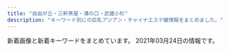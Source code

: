 ```yaml
---
title: "自由が丘・三軒茶屋・溝の口・武蔵小杉"
description: "キーワード別にの巨乳アジアン・チャイナエステ嬢情報をまとめました。"
---
```


新着画像と新着キーワードをまとめています。
2021年03月24日の情報です。

<DmmAffiliateIns />
<KeywordTable
  shops={
    [
    {
        "url": "https://fy.uouono.com",
        "keywords": {},
        "station": "\u4e8c\u5b50\u7389\u5ddd\u99c5",
        "name": "For You",
        "img_links": []
    },
    {
        "name": "\u697d\u3057\u3044",
        "keywords": {
            "C": 7,
            "85": 5,
            "83": 3,
            "84": 3,
            "93": 1,
            "86": 6,
            "88": 3,
            "87": 8,
            "D": 16,
            "E": 10,
            "82": 2,
            "89": 2
        },
        "url": "http://tanoshii.jpn.mn/",
        "img_links": [
            "http://tanoshii.jpn.mn/images/link_nav01.jpg",
            "http://tanoshii.jpn.mn/images/link_nav02.jpg",
            "http://tanoshii.jpn.mn/photos/sites/76/2021/02/2021022603355371.jpg",
            "http://tanoshii.jpn.mn/photos/sites/76/2019/12/2019121409132234.jpg",
            "http://tanoshii.jpn.mn/photos/sites/76/2021/03/2021032305521841.jpg",
            "http://tanoshii.jpn.mn/photos/sites/76/2021/01/2021012605370415.jpg",
            "http://tanoshii.jpn.mn/photos/sites/76/2020/03/2020030903332740.jpg",
            "http://tanoshii.jpn.mn/photos/sites/76/2020/06/2020060701410487.jpg",
            "http://tanoshii.jpn.mn/images/link_nav06.jpg",
            "http://tanoshii.jpn.mn/photos/sites/76/2020/12/2020122205012857.jpg",
            "http://tanoshii.jpn.mn/images/link_nav07.jpg",
            "http://tanoshii.jpn.mn/photos/sites/76/2020/02/2020020601144618.jpg",
            "http://tanoshii.jpn.mn/photos/sites/76/2020/01/2020010206122496.jpg",
            "http://tanoshii.jpn.mn/photos/sites/76/2020/04/2020041703571830.jpg",
            "http://tanoshii.jpn.mn/photos/sites/76/2020/10/2020102803545189.jpg",
            "http://tanoshii.jpn.mn/photos/sites/76/2019/12/201912280133413.jpg",
            "http://tanoshii.jpn.mn/photos/sites/76/2020/03/202003280333063.jpg",
            "http://tanoshii.jpn.mn/photos/sites/76/2020/08/2020082903370364.jpg",
            "http://tanoshii.jpn.mn/photos/sites/76/2020/05/2020051702011714.jpg",
            "http://tanoshii.jpn.mn/photos/sites/76/2020/01/2020011710434680.jpg",
            "http://tanoshii.jpn.mn/photos/sites/76/2020/01/2020012908322311.jpg",
            "http://tanoshii.jpn.mn/photos/sites/76/2020/05/2020052603000346.jpg",
            "http://tanoshii.jpn.mn/photos/sites/76/2020/12/2020120904441346.jpg",
            "http://tanoshii.jpn.mn/images/top.png",
            "http://tanoshii.jpn.mn/photos/sites/76/2020/03/2020030810363653.jpg",
            "http://tanoshii.jpn.mn/photos/sites/76/2020/09/2020090800560727.jpg",
            "http://tanoshii.jpn.mn/images/side_link.jpg",
            "http://tanoshii.jpn.mn/photos/sites/76/2021/02/2021022304124724.jpg",
            "http://tanoshii.jpn.mn/images/info2.jpg",
            "http://tanoshii.jpn.mn/photos/sites/76/2020/01/2020012603560666.jpg",
            "http://tanoshii.jpn.mn/images/link_nav05.jpg",
            "http://tanoshii.jpn.mn/photos/sites/76/2020/09/2020092006290275.jpg",
            "http://tanoshii.jpn.mn/photos/sites/76/2021/01/2021010305174759.jpg",
            "http://tanoshii.jpn.mn/photos/sites/76/2020/05/2020051702012070.jpg",
            "http://tanoshii.jpn.mn/photos/sites/76/2019/12/2019121409132141.jpg",
            "http://tanoshii.jpn.mn/photos/sites/76/2021/02/2021020904591631.jpg",
            "http://tanoshii.jpn.mn/photos/sites/76/2020/11/2020112407093420.jpg",
            "http://tanoshii.jpn.mn/photos/sites/76/2020/09/2020093003412015.jpg",
            "http://tanoshii.jpn.mn/photos/sites/76/2020/11/2020112902000038.jpg",
            "http://tanoshii.jpn.mn/photos/sites/76/2020/01/2020011207465354.jpg",
            "http://tanoshii.jpn.mn/photos/sites/76/2020/01/2020012603561216.jpg",
            "http://tanoshii.jpn.mn/photos/sites/76/2020/12/2020120904423083.jpg",
            "http://tanoshii.jpn.mn/images/sp_top.jpg",
            "http://tanoshii.jpn.mn/photos/sites/76/2020/03/202003090333270.jpg",
            "http://tanoshii.jpn.mn/photos/sites/76/2021/01/2021011304151051.jpg",
            "http://tanoshii.jpn.mn/images/link_nav04.jpg",
            "http://tanoshii.jpn.mn/photos/sites/76/2021/03/2021031707390229.jpg",
            "http://tanoshii.jpn.mn/photos/sites/76/2021/01/2021012605371183.jpg",
            "http://tanoshii.jpn.mn/photos/sites/76/2019/12/2019121409132447.jpg",
            "http://tanoshii.jpn.mn/photos/sites/76/2020/11/2020111603281212.jpg",
            "http://tanoshii.jpn.mn/images/side_tel.jpg",
            "http://tanoshii.jpn.mn/images/top_slider02.jpg",
            "http://tanoshii.jpn.mn/photos/sites/76/2020/02/2020022603283463.jpg",
            "http://tanoshii.jpn.mn/images/link_nav03.jpg",
            "http://tanoshii.jpn.mn/images/side_mobile.jpg",
            "http://tanoshii.jpn.mn/photos/sites/76/2020/05/2020052603000177.jpg",
            "http://tanoshii.jpn.mn/images/ico01.png",
            "http://tanoshii.jpn.mn/images/info3.jpg",
            "http://tanoshii.jpn.mn/photos/sites/76/2020/12/2020120901212835.jpg",
            "http://tanoshii.jpn.mn/photos/sites/76/2020/08/2020080507421162.jpg",
            "http://tanoshii.jpn.mn/photos/sites/76/2019/12/201912140913237.jpg",
            "http://tanoshii.jpn.mn/images/top_slider01.jpg",
            "http://tanoshii.jpn.mn/photos/sites/76/2019/12/2019121409131966.jpg",
            "http://tanoshii.jpn.mn/photos/sites/76/2021/01/2021011304145677.jpg",
            "http://tanoshii.jpn.mn/photos/sites/76/2020/07/2020071004194210.jpg",
            "http://tanoshii.jpn.mn/photos/sites/76/2020/06/2020061605184059.jpg",
            "http://tanoshii.jpn.mn/photos/sites/76/2021/03/2021030906271271.jpg",
            "http://tanoshii.jpn.mn/photos/sites/76/2020/11/2020110307113062.jpg",
            "http://tanoshii.jpn.mn/photos/sites/76/2019/12/2019121409132124.jpg",
            "http://tanoshii.jpn.mn/photos/sites/76/2020/12/2020121807285563.jpg",
            "http://tanoshii.jpn.mn/photos/sites/76/2020/12/2020122501502779.jpg",
            "http://tanoshii.jpn.mn/photos/sites/76/2020/10/2020101305315556.jpg",
            "http://tanoshii.jpn.mn/photos/sites/76/2020/08/2020081201584255.jpg",
            "http://tanoshii.jpn.mn/photos/sites/76/2020/03/2020032803325898.jpg",
            "http://tanoshii.jpn.mn/photos/sites/76/2020/05/2020052603000345.jpg",
            "http://tanoshii.jpn.mn/photos/sites/76/2020/12/202012060340027.jpg",
            "http://tanoshii.jpn.mn/photos/sites/76/2020/01/2020010206122380.jpg",
            "http://tanoshii.jpn.mn/photos/sites/76/2020/04/2020040401245819.jpg",
            "http://tanoshii.jpn.mn/images/info1.jpg",
            "http://tanoshii.jpn.mn/photos/sites/76/2020/09/2020090307211283.jpg",
            "http://tanoshii.jpn.mn/photos/sites/76/2020/12/202012240922577.jpg"
        ],
        "station": "\u4e8c\u5b50\u7389\u5ddd\u99c5\u897f\u53e3"
    },
    {
        "img_links": [
            "http://ms-rlx.com/img/ttl_rec.png",
            "http://ms-rlx.com/img/msgbtn.png",
            "http://ms-rlx.com/img/access/road01.jpg",
            "http://ms-rlx.com/img/ttl_tnew.png",
            "http://ms-rlx.com/staff/milk/01mb.jpg",
            "http://ms-rlx.com/staff/momo/01.jpg",
            "http://ms-rlx.com/staff/ringo/01.jpg",
            "http://ms-rlx.com/staff/ruri/01.jpg",
            "http://ms-rlx.com/pic/head.png",
            "http://ms-rlx.com/img/ttl_mobile.png",
            "http://ms-rlx.com/staff/ringo/01mb.jpg",
            "http://ms-rlx.com/staff/sachan/01mb.jpg",
            "http://ms-rlx.com/img/att.png",
            "http://ms-rlx.com/img/ttl_staff.png",
            "http://ms-rlx.com/staff/momo/01mb.jpg",
            "http://ms-rlx.com/i/files/homeimg.jpg",
            "http://ms-rlx.com/staff/sachan/01.jpg",
            "http://ms-rlx.com/staff/milk/01.jpg",
            "http://ms-rlx.com/img/access/road02.jpg",
            "http://ms-rlx.com/img/ttl_concept.png",
            "http://ms-rlx.com/staff/ruri/01mb.jpg",
            "http://ms-rlx.com/img/access/road03.jpg",
            "http://ms-rlx.com/img/youtube.jpg"
        ],
        "name": "\u697d\u697d\u5c4b",
        "station": "\u81ea\u7531\u304c\u4e18\u99c5\u5357\u53e3",
        "url": "http://ms-rlx.com/",
        "keywords": {
            "C": 14
        }
    },
    {
        "img_links": [
            "http://www.hanamizuki.esturl.com/files/001.jpg",
            "http://www.hanamizuki.esturl.com/img/ttl_info.png",
            "http://www.hanamizuki.esturl.com/img/btn_blog.png",
            "http://www.hanamizuki.esturl.com/files/002.jpg",
            "http://www.hanamizuki.esturl.com/files/003.jpg",
            "http://www.hanamizuki.esturl.com/img/goback.jpg",
            "http://www.hanamizuki.esturl.com/files/002-02.jpg",
            "http://www.hanamizuki.esturl.com/files/003-02.jpg",
            "http://www.hanamizuki.esturl.com/img/pickup.jpg",
            "http://www.hanamizuki.esturl.com/files/004.jpg",
            "http://www.hanamizuki.esturl.com/files/001-02.jpg",
            "http://www.hanamizuki.esturl.com/img/btn_side_mobile.jpg",
            "http://www.hanamizuki.esturl.com/files/004-02.jpg",
            "http://www.hanamizuki.esturl.com/img/ttl_news.png",
            "http://www.hanamizuki.esturl.com/img/tel.png"
        ],
        "keywords": {
            "86": 2,
            "D": 2,
            "88": 2,
            "C": 18,
            "87": 2,
            "85": 2
        },
        "name": "\u82b1\u6c34\u6728",
        "station": "\u4e09\u8ed2\u8336\u5c4b\u99c5\u5317\u53e3B",
        "url": "http://www.hanamizuki.esturl.com/"
    },
    {
        "station": "\u5927\u5ca1\u5c71\u99c5",
        "keywords": {},
        "url": "http://www.miyuki.es-relax.info/",
        "name": "\u30de\u30c3\u30b5\u30fc\u30b8\u306e\u66d9",
        "img_links": [
            "http://www.miyuki.es-relax.info/images/info2.jpg",
            "http://www.miyuki.es-relax.info/images/info3.jpg",
            "http://www.miyuki.es-relax.info/images/info1.jpg",
            "http://www.miyuki.es-relax.info/images/sp01.jpg",
            "http://www.miyuki.es-relax.info/images/yoyaku.png",
            "http://www.miyuki.es-relax.info/images/kp01.jpg",
            "http://www.miyuki.es-relax.info/images/sp03.jpg",
            "http://www.miyuki.es-relax.info/images/info4.jpg",
            "http://www.miyuki.es-relax.info/gals/nana1.jpg",
            "http://www.miyuki.es-relax.info/images/sp02.jpg",
            "http://www.miyuki.es-relax.info/gals/yuri1.jpg",
            "http://www.miyuki.es-relax.info/gals/yuki1.jpg"
        ]
    },
    {
        "url": "http://chishituyop.xyz/",
        "name": "\u8d64\u30d0\u30e9",
        "station": "\u4e8c\u5b50\u7389\u5ddd\u99c5\u897f\u53e3",
        "img_links": [
            "http://chishituyop.xyz/style/images/sys.jpg",
            "http://chishituyop.xyz/style/images/t3.png",
            "http://chishituyop.xyz/style/images/t6.jpg",
            "http://chishituyop.xyz/uploads/210317/1-21031GI93YC.jpg",
            "http://chishituyop.xyz/style/images/index-miru_03.jpg",
            "http://chishituyop.xyz/style/images/nav-sys.jpg",
            "http://chishituyop.xyz/style/images/nav2-sta.png",
            "http://chishituyop.xyz/uploads/201229/1-201229152000Y5.jpg",
            "http://chishituyop.xyz/style/images/t2.png",
            "http://chishituyop.xyz/style/images/t4.jpg",
            "http://chishituyop.xyz/uploads/210317/1-21031GJ016101.jpg",
            "http://chishituyop.xyz/style/images/index-miru_06.jpg",
            "http://chishituyop.xyz/style/images/s-bian.png",
            "http://chishituyop.xyz/uploads/210317/1-21031GI954635.jpg",
            "http://chishituyop.xyz/style/images/index-miru_18.jpg"
        ],
        "keywords": {}
    },
    {
        "keywords": {},
        "name": "\u60a0",
        "img_links": [
            "http://in-esthe.com/you/images/p-9.jpg",
            "http://in-esthe.com/you/images/p-8.jpg",
            "http://in-esthe.com/you/images/p-4.jpg",
            "http://in-esthe.com/you/images/fla.jpg",
            "http://in-esthe.com/you/images/mo.png",
            "http://in-esthe.com/you/images/r-2.jpg",
            "http://in-esthe.com/you/images/p-11.jpg",
            "http://in-esthe.com/you/images/p-10.jpg",
            "http://in-esthe.com/you/images/r-1.jpg",
            "http://in-esthe.com/you/images/p-3.jpg",
            "http://in-esthe.com/you/images/p-0.jpg",
            "http://in-esthe.com/you/images/p-7.jpg",
            "http://cdn.dino-es.com/images/logo/468x60DinoEs.png",
            "http://in-esthe.com/you/images/p-5.jpg",
            "http://in-esthe.com/you/images/botton.jpg"
        ],
        "url": "http://in-esthe.com/you/",
        "station": "\u5b66\u82b8\u5927\u5b66\u99c5\u6771\u53e3"
    },
    {
        "img_links": [
            "http://ms-shinraku.com/pic/topimg2.jpg",
            "http://ms-shinraku.com/staff/mari/01.jpg",
            "http://ms-shinraku.com/pic/topimg1.jpg",
            "http://ms-shinraku.com/img/ttl_staff.png",
            "http://ms-shinraku.com/pic/head.jpg",
            "http://ms-shinraku.com/staff/yuki/01.jpg",
            "http://ms-shinraku.com/staff/kanako/01.jpg",
            "http://ms-shinraku.com/i/files/homeimg.jpg",
            "http://ms-shinraku.com/staff/ayumi/01.jpg",
            "http://ms-shinraku.com/img/foot.png",
            "http://ms-shinraku.com/staff/momoka/01.jpg",
            "http://ms-shinraku.com/staff/ran/01.jpg"
        ],
        "keywords": {
            "C": 2
        },
        "url": "http://ms-shinraku.com/",
        "station": "\u5b66\u82b8\u5927\u5b66\u99c5\u6771\u53e3",
        "name": "\u5fc3\u697d"
    },
    {
        "name": "JoJo",
        "station": "\u4e09\u8ed2\u8336\u5c4b\u99c5\u5357\u53e3",
        "url": "http://www.jojo.mensnv.com/",
        "keywords": {
            "D": 18,
            "84": 6,
            "C": 3,
            "\u30bb\u30af\u30b7\u30fc": 1,
            "86": 12,
            "88": 3,
            "85": 9
        },
        "img_links": [
            "http://www.jojo.mensnv.com/files/002-03.jpg",
            "http://www.jojo.mensnv.com/files/009-02.jpg",
            "http://www.jojo.mensnv.com/files/005.jpg",
            "http://www.jojo.mensnv.com/files/006-02.jpg",
            "http://www.jojo.mensnv.com/files/001-02.jpg",
            "http://www.jojo.mensnv.com/files/010.jpg",
            "http://www.jojo.mensnv.com/files/010-02.jpg",
            "http://www.jojo.mensnv.com/files/005-02.jpg",
            "http://www.jojo.mensnv.com/files/007-02.jpg",
            "http://www.jojo.mensnv.com/files/012.jpg",
            "http://www.jojo.mensnv.com/files/006.jpg",
            "http://www.jojo.mensnv.com/files/006-03.jpg",
            "http://www.jojo.mensnv.com/files/010-03.jpg",
            "http://www.jojo.mensnv.com/files/003-02.jpg",
            "http://www.jojo.mensnv.com/files/009.jpg",
            "http://www.jojo.mensnv.com/files/014.jpg",
            "http://www.jojo.mensnv.com/files/011-02.jpg",
            "http://www.jojo.mensnv.com/files/004-03.jpg",
            "http://www.jojo.mensnv.com/files/009-03.jpg",
            "http://www.jojo.mensnv.com/files/003.jpg",
            "http://www.jojo.mensnv.com/files/011.jpg",
            "http://www.jojo.mensnv.com/files/014-02.jpg",
            "http://www.jojo.mensnv.com/images/slider/02.jpg",
            "http://www.jojo.mensnv.com/images/mobile.jpg",
            "http://www.jojo.mensnv.com/files/014-03.jpg",
            "http://www.jojo.mensnv.com/images/backlistbtn.png",
            "http://www.jojo.mensnv.com/images/slider/01.jpg",
            "http://www.jojo.mensnv.com/images/tel.png",
            "http://www.jojo.mensnv.com/files/001.jpg",
            "http://www.jojo.mensnv.com/files/007.jpg",
            "http://www.jojo.mensnv.com/files/011-03.jpg",
            "http://www.jojo.mensnv.com/images/showCover.png",
            "http://www.jojo.mensnv.com/files/001-03.jpg",
            "http://www.jojo.mensnv.com/files/013-02.jpg",
            "http://www.jojo.mensnv.com/files/013.jpg",
            "http://www.jojo.mensnv.com/files/004.jpg",
            "http://www.jojo.mensnv.com/images/slider/03.jpg",
            "http://www.jojo.mensnv.com/files/003-03.jpg",
            "http://www.jojo.mensnv.com/files/013-03.jpg",
            "http://www.jojo.mensnv.com/files/004-02.jpg",
            "http://www.jojo.mensnv.com/files/012-03.jpg",
            "http://www.jojo.mensnv.com/files/002.jpg",
            "http://www.jojo.mensnv.com/files/002-02.jpg",
            "http://www.jojo.mensnv.com/files/012-02.jpg",
            "http://www.jojo.mensnv.com/files/007-03.jpg",
            "http://www.jojo.mensnv.com/files/005-03.jpg",
            "http://www.jojo.mensnv.com/images/coverGirlParts.png"
        ]
    },
    {
        "img_links": [
            "http://www.es-flower.link/sp/images/footer.jpg",
            "http://www.es-flower.link/sp/menu/top.jpg",
            "http://www.es-flower.link/sp/img/mizuki1.jpg",
            "http://www.es-flower.link/sp/img/yuyu1.jpg",
            "http://www.es-flower.link/sp/images/head.png",
            "http://www.es-flower.link/img/koyuki1.jpg",
            "http://www.es-flower.link/sp/images/5.jpg",
            "http://www.es-flower.link/sp/img/yume1.jpg",
            "http://www.es-flower.link/sp/images/7.jpg",
            "http://www.es-flower.link/sp/images/news.jpg",
            "http://www.es-flower.link/sp/images/sys1.jpg",
            "http://www.es-flower.link/sp/images/4.jpg",
            "http://www.es-flower.link/sp/images/newsb.png",
            "http://www.es-flower.link/sp/images/int1.jpg",
            "http://www.es-flower.link/images/2.jpg",
            "http://www.es-flower.link/sp/images/time.jpg",
            "http://www.es-flower.link/sp/images/rec3.jpg",
            "http://www.es-flower.link/sp/images/staff_t.jpg",
            "http://www.es-flower.link/sp/images/sisu.jpg",
            "http://www.es-flower.link/sp/images/6.jpg",
            "http://www.es-flower.link/images/1.jpg",
            "http://www.es-flower.link/sp/img/koyuki1.jpg",
            "http://www.es-flower.link/sp/images/interior_t.jpg",
            "http://www.es-flower.link/images/mobile.jpg",
            "http://www.es-flower.link/images/info.jpg",
            "http://www.es-flower.link/images/news.jpg",
            "http://www.es-flower.link/images/7.jpg",
            "http://www.es-flower.link/images/ta.jpg",
            "http://www.es-flower.link/images/int2.png",
            "http://www.es-flower.link/sp/images/top.jpg",
            "http://www.es-flower.link/images/int1.png",
            "http://www.es-flower.link/img/nene1.jpg",
            "http://www.es-flower.link/sp/img/huyumi1.jpg",
            "http://www.es-flower.link/sp/images/pc.jpg",
            "http://www.es-flower.link/sp/images/tel.jpg",
            "http://www.es-flower.link/sp/images/int2.jpg",
            "http://www.es-flower.link/sp/images/sys3.jpg",
            "http://www.es-flower.link/images/sm.jpg",
            "http://www.es-flower.link/sp/menu/staff.jpg",
            "http://www.es-flower.link/images/5.jpg",
            "http://www.es-flower.link/images/head.jpg",
            "http://www.es-flower.link/sp/images/sisu_t.jpg",
            "http://www.es-flower.link/images/6.jpg",
            "http://www.es-flower.link/sp/images/2.jpg",
            "http://www.es-flower.link/images/4.jpg",
            "http://www.es-flower.link/images/sys.png",
            "http://www.es-flower.link/sp/img/arisa1.jpg",
            "http://www.es-flower.link/images/rec2.jpg",
            "http://www.es-flower.link/sp/menu/interior.jpg",
            "http://www.es-flower.link/sp/images/3.jpg",
            "http://www.es-flower.link/images/staff_t.jpg",
            "http://www.es-flower.link/img/huyumi1.jpg",
            "http://www.es-flower.link/img/yuyu1.jpg",
            "http://www.es-flower.link/sp/images/rec2.jpg",
            "http://www.es-flower.link/images/3.jpg",
            "http://www.es-flower.link/img/arisa1.jpg",
            "http://www.es-flower.link/img/mizuki1.jpg",
            "http://www.es-flower.link/images/rec1.png",
            "http://www.es-flower.link/images/interior_t.jpg",
            "http://www.es-flower.link/sp/images/1.jpg",
            "http://www.es-flower.link/sp/img/nene1.jpg",
            "http://www.es-flower.link/sp/images/rec1.jpg",
            "http://www.es-flower.link/img/yume1.jpg",
            "http://www.es-flower.link/sp/images/sys2.jpg",
            "http://www.es-flower.link/sp/images/ac1.jpg"
        ],
        "keywords": {},
        "url": "http://www.es-flower.link/",
        "station": "\u81ea\u7531\u304c\u4e18\u99c5\u5317\u53e3",
        "name": "\u6625\u306e\u604b"
    },
    {
        "img_links": [
            "http://www.mikaeribijin.esturl.com/images/shop/shop02.jpg",
            "http://www.mikaeribijin.esturl.com/files/004.jpg",
            "http://www.mikaeribijin.esturl.com/files/001-02.jpg",
            "http://www.mikaeribijin.esturl.com/images/top.png",
            "http://www.mikaeribijin.esturl.com/files/004-02.jpg",
            "http://www.mikaeribijin.esturl.com/files/003.jpg",
            "http://www.mikaeribijin.esturl.com/images/line.jpg",
            "http://www.mikaeribijin.esturl.com/images/shop/shop04.jpg",
            "http://www.mikaeribijin.esturl.com/images/information.png",
            "http://www.mikaeribijin.esturl.com/files/001.jpg",
            "http://www.mikaeribijin.esturl.com/images/shop/shop01.jpg",
            "http://www.mikaeribijin.esturl.com/files/002-02.jpg",
            "http://www.mikaeribijin.esturl.com/images/shop/shop03.jpg",
            "http://www.mikaeribijin.esturl.com/images/staff_line.png",
            "http://www.mikaeribijin.esturl.com/images/girl-z2.jpg",
            "http://www.mikaeribijin.esturl.com/images/bj3.png",
            "http://www.mikaeribijin.esturl.com/images/girl-z1.jpg",
            "http://www.mikaeribijin.esturl.com/images/mobile.png",
            "http://www.mikaeribijin.esturl.com/images/link_line.png",
            "http://www.mikaeribijin.esturl.com/images/top_sche.png",
            "http://www.mikaeribijin.esturl.com/files/003-02.jpg",
            "http://www.mikaeribijin.esturl.com/files/002.jpg"
        ],
        "station": "\u90fd\u7acb\u5927\u5b66\u99c5",
        "name": "\u898b\u8fd4\u308a\u7f8e\u4eba",
        "url": "http://www.mikaeribijin.esturl.com/",
        "keywords": {
            "D": 3,
            "88": 2,
            "C": 1,
            "87": 2
        }
    },
    {
        "name": "Pink Girl",
        "station": "\u4e8c\u5b50\u7389\u5ddd\u99c5\u6771\u53e3",
        "url": "http://pink.estheya.com/",
        "keywords": {
            "92": 1,
            "89": 1,
            "88": 1,
            "E": 2,
            "D": 1
        },
        "img_links": [
            "http://pink.estheya.com/css/foot-tel.png",
            "http://pink.estheya.com/css/baner.jpg",
            "http://pink.estheya.com/css/staff/staff03.jpg",
            "http://pink.estheya.com/css/01.jpg",
            "http://pink.estheya.com/css/nav/nav-006.jpg",
            "http://pink.estheya.com/css/staff/staff02.jpg",
            "http://pink.estheya.com/css/nav/nav-005.jpg",
            "http://pink.estheya.com/css/head.jpg",
            "http://pink.estheya.com/css/nav/nav-003.jpg",
            "http://pink.estheya.com/css/head01.jpg",
            "http://pink.estheya.com/css/osusume02.jpg",
            "http://pink.estheya.com/css/nav/nav-001.jpg",
            "http://pink.estheya.com/css/staff/staff01.jpg",
            "http://pink.estheya.com/css/nav/nav-004.jpg",
            "http://pink.estheya.com/css/top-right002.jpg",
            "http://pink.estheya.com/css/nav/nav-002.jpg"
        ]
    },
    {
        "img_links": [
            "http://b-berry.work/images/tg.jpg",
            "http://b-berry.work/images/sys.jpg",
            "http://b-berry.work/images/rec1.jpg",
            "http://b-berry.work/staff/yuri.jpg",
            "http://b-berry.work/images/ac2.jpg",
            "http://b-berry.work/images/2.jpg",
            "http://b-berry.work/images/news.jpg",
            "http://b-berry.work/images/3.jpg",
            "http://b-berry.work/staff/mona.jpg",
            "http://b-berry.work/images/ac1.jpg",
            "http://b-berry.work/images/staff_t.jpg",
            "http://b-berry.work/img/mona1.jpg",
            "http://b-berry.work/images/1.jpg",
            "http://b-berry.work/img/yuri1.jpg",
            "http://b-berry.work/images/s1.png",
            "http://b-berry.work/images/interior_t.jpg",
            "http://b-berry.work/images/int1.jpg",
            "http://b-berry.work/staff/maya.jpg",
            "http://b-berry.work/images/int2.jpg",
            "http://b-berry.work/images/rec2.jpg",
            "http://b-berry.work/images/head.jpg",
            "http://b-berry.work/img/maya1.jpg"
        ],
        "station": "\u81ea\u7531\u304c\u4e18\u99c5\u5317\u53e3",
        "url": "http://b-berry.work/",
        "keywords": {},
        "name": "\u30d6\u30eb\u30fc\u30d9\u30ea\u30fc"
    },
    {
        "keywords": {
            "85": 2,
            "C": 2,
            "87": 1,
            "86": 2,
            "D": 3
        },
        "url": "http://www.brilliance.mesthe.com/",
        "name": "\u30d6\u30ea\u30ea\u30a2\u30f3\u30b9",
        "img_links": [
            "http://www.brilliance.mesthe.com/images/s2.jpg",
            "http://www.brilliance.mesthe.com/images/pick.png",
            "http://www.brilliance.mesthe.com/files/002-02.jpg",
            "http://www.brilliance.mesthe.com/images/new1.png",
            "http://www.brilliance.mesthe.com/files/005-02.jpg",
            "http://www.brilliance.mesthe.com/images/shop/shop04.jpg",
            "http://www.brilliance.mesthe.com/images/shop/shop02.jpg",
            "http://www.brilliance.mesthe.com/images/xian.png",
            "http://www.brilliance.mesthe.com/images/maga.jpg",
            "http://www.brilliance.mesthe.com/images/s1.jpg",
            "http://www.brilliance.mesthe.com/files/001-03.jpg",
            "http://www.brilliance.mesthe.com/images/infotiao1.jpg",
            "http://www.brilliance.mesthe.com/files/002-03.jpg",
            "http://www.brilliance.mesthe.com/images/tel.png",
            "http://www.brilliance.mesthe.com/files/005.jpg",
            "http://www.brilliance.mesthe.com/files/004-02.jpg",
            "http://www.brilliance.mesthe.com/images/zi_staff.png",
            "http://www.brilliance.mesthe.com/files/004-03.jpg",
            "http://www.brilliance.mesthe.com/images/shop/shop03.jpg",
            "http://www.brilliance.mesthe.com/images/shop/shop01.jpg",
            "http://www.brilliance.mesthe.com/images/service.png",
            "http://www.brilliance.mesthe.com/files/001.jpg",
            "http://www.brilliance.mesthe.com/images/main_bottom.png",
            "http://www.brilliance.mesthe.com/images/main_top.png",
            "http://www.brilliance.mesthe.com/files/003-02.jpg",
            "http://www.brilliance.mesthe.com/files/004.jpg",
            "http://www.brilliance.mesthe.com/files/002.jpg",
            "http://www.brilliance.mesthe.com/images/s3.jpg",
            "http://www.brilliance.mesthe.com/images/zi_massage.png",
            "http://www.brilliance.mesthe.com/files/005-03.jpg",
            "http://www.brilliance.mesthe.com/files/003-03.jpg",
            "http://www.brilliance.mesthe.com/files/003.jpg",
            "http://www.brilliance.mesthe.com/files/001-02.jpg",
            "http://www.brilliance.mesthe.com/images/new3.png"
        ],
        "station": "\u4e09\u8ed2\u8336\u5c4b\u99c5\u4e16\u7530\u8c37\u901a\u308a\u53e3"
    },
    {
        "name": "\u5b89\u5fc3\u5802",
        "station": "\u99d2\u6ca2\u5927\u5b66\u99c5\u99d2\u6ca2\u516c\u5712\u53e3",
        "url": "http://treat-msg.com/",
        "img_links": [
            "http://treat-msg.com/img/access/road3.jpg",
            "http://treat-msg.com/img/access/roaddm.png",
            "http://treat-msg.com/staff/saki/01mb.jpg",
            "http://treat-msg.com/staff/riri/01mb.jpg",
            "http://treat-msg.com/img/access/road2.jpg",
            "http://treat-msg.com/staff/rumi/01.jpg",
            "http://treat-msg.com/staff/miyo/01.jpg",
            "http://treat-msg.com/staff/rumi/01mb.jpg",
            "http://treat-msg.com/staff/kaori/01mb.jpg",
            "http://treat-msg.com/staff/saki/01.jpg",
            "http://treat-msg.com/img/access/road6.jpg",
            "http://treat-msg.com/img/access/road1.jpg",
            "http://treat-msg.com/img/foot.png",
            "http://treat-msg.com/staff/miyo/01mb.jpg",
            "http://treat-msg.com/staff/noa/01mb.jpg",
            "http://treat-msg.com/staff/mei/01mb.jpg",
            "http://treat-msg.com/staff/chinatu/01mb.jpg",
            "http://treat-msg.com/staff/kaori/01.jpg",
            "http://treat-msg.com/img/ttl_staff.jpg",
            "http://treat-msg.com/staff/riri/01.jpg",
            "http://treat-msg.com/staff/chinatu/01.jpg",
            "http://treat-msg.com/staff/mei/01.jpg",
            "http://treat-msg.com/pic/corona.jpg",
            "http://treat-msg.com/img/mainft.jpg",
            "http://treat-msg.com/img/access/road4.jpg",
            "http://treat-msg.com/img/access/road5.jpg",
            "http://treat-msg.com/img/mainhd.jpg",
            "http://treat-msg.com/staff/noa/01.jpg",
            "http://treat-msg.com/img/shop/msg.png",
            "http://treat-msg.com/img/head.png"
        ],
        "keywords": {}
    },
    {
        "img_links": [
            "http://www.wqiowaz.site/uploads/201008/1-20100Q5550EL.jpg",
            "http://www.wqiowaz.site/picture/cam-01.jpg",
            "http://www.wqiowaz.site/picture/m-top004.jpg",
            "http://www.wqiowaz.site/uploads/200914/1-20091416442NT.jpg",
            "http://www.wqiowaz.site/uploads/201008/1-20100Q5541T55.jpg",
            "http://www.wqiowaz.site/uploads/201008/1-20100Q55403531.jpg",
            "http://www.wqiowaz.site/uploads/200630/1-200630094H5294.jpg",
            "http://www.wqiowaz.site/uploads/200629/1-200629103104120.jpg",
            "http://www.wqiowaz.site/picture/m-top003.jpg",
            "http://www.wqiowaz.site/uploads/200630/1-200630094K4325.jpg",
            "http://www.wqiowaz.site/uploads/200629/1-200629103142X4.jpg",
            "http://www.wqiowaz.site/picture/foot01.jpg",
            "http://www.wqiowaz.site/uploads/201008/1-20100Q55522V7.jpg",
            "http://www.wqiowaz.site/uploads/200629/1-200629103204442.jpg",
            "http://www.wqiowaz.site/picture/m-head01.jpg",
            "http://www.wqiowaz.site/picture/call.png",
            "http://www.wqiowaz.site/uploads/200914/1-200914164443K1.jpg"
        ],
        "url": "http://www.wqiowaz.site/",
        "keywords": {
            "F": 4,
            "84": 2,
            "86": 1,
            "94": 4,
            "D": 3
        },
        "station": "\u7528\u8cc0\u99c5\u6771\u53e3",
        "name": "Sweet"
    },
    {
        "img_links": [
            "http://annex-jp.info/images/info.png",
            "http://www.annex-jp.info/i/img/mayumi.jpg",
            "http://annex-jp.info/images/sayuri.jpg",
            "http://www.annex-jp.info/i/img/nana.jpg",
            "http://www.annex-jp.info/i/img/sayuri.jpg",
            "http://annex-jp.info/images/mayumi.jpg",
            "http://annex-jp.info/images/yoho.jpg",
            "http://annex-jp.info/images/nana.jpg",
            "http://www.annex-jp.info/i/img/yoho.jpg",
            "http://annex-jp.info/images/riri.jpg",
            "http://annex-jp.info/images/mari.jpg",
            "http://www.annex-jp.info/i/img/riri.jpg",
            "http://www.annex-jp.info/i/img/mari.jpg",
            "http://annex-jp.info/images/kp-info.jpg"
        ],
        "name": "\u305f\u3093\u307d\u307d",
        "url": "http://annex-jp.info/",
        "station": "\u81ea\u7531\u304c\u4e18\u99c5\u5317\u53e3",
        "keywords": {}
    },
    {
        "url": "http://www.esthe.esraku.com/",
        "station": "\u4e09\u8ed2\u8336\u5c4b\u99c5\u5357\u53e3",
        "name": "\u53f0\u6e7e\u30a8\u30b9\u30c6",
        "keywords": {
            "88": 8,
            "85": 8,
            "91": 8,
            "86": 8,
            "D": 32,
            "87": 8,
            "E": 8
        },
        "img_links": [
            "http://www.esthe.esraku.com/files/003.jpg",
            "http://www.esthe.esraku.com/images/slider-img001.jpg",
            "http://www.esthe.esraku.com/files/004.jpg",
            "http://www.esthe.esraku.com/images/s_message.png",
            "http://www.esthe.esraku.com/images/m2.jpg",
            "http://www.esthe.esraku.com/images/s_news.png",
            "http://www.esthe.esraku.com/images/slider-img002.jpg",
            "http://www.esthe.esraku.com/images/m3.jpg",
            "http://www.esthe.esraku.com/images/s_pickup.png",
            "http://www.esthe.esraku.com/files/001.jpg",
            "http://www.esthe.esraku.com/images/m4.jpg",
            "http://www.esthe.esraku.com/images/m6.jpg",
            "http://www.esthe.esraku.com/files/002.jpg",
            "http://www.esthe.esraku.com/files/005.jpg",
            "http://www.esthe.esraku.com/images/m1.jpg",
            "http://www.esthe.esraku.com/images/s_top_therapist.png"
        ]
    },
    {
        "url": "http://clair.work/",
        "station": "\u5b66\u82b8\u5927\u5b66\u99c5\u897f\u53e3",
        "img_links": [
            "http://clair.work/images/mainvisual_01_s.jpg",
            "http://clair.work/staff/yua1.jpg",
            "http://clair.work/images/recruit/point_03.png",
            "http://clair.work/staff/humi2.jpg",
            "http://clair.work/images/recruit/point_05.png",
            "http://clair.work/images/recruit/nagare_06.png",
            "http://clair.work/images/recruit/nagare_02.jpg",
            "http://clair.work/images/recruit/point_06.png",
            "http://clair.work/images/recruit/nagare_03.jpg",
            "http://clair.work/staff/mayu1.jpg",
            "http://clair.work/images/icon_ranking_02.png",
            "http://clair.work/images/icon_ranking_05.png",
            "http://clair.work/images/icon_new.png",
            "http://clair.work/images/head_interior.jpg",
            "http://clair.work/images/mainvisual_02_s.jpg",
            "http://clair.work/images/no_image.jpg",
            "http://clair.work/images/icon_ranking_04.png",
            "http://clair.work/images/recruit/point_04.png",
            "http://clair.work/images/recruit/nagare_07.png",
            "http://clair.work/images/recruit/req_03.jpg",
            "http://clair.work/images/mainvisual_02.jpg",
            "http://clair.work/images/recruit/nagare_01.jpg",
            "http://clair.work/images/sw_home.png",
            "http://clair.work/staff/ayaka1.jpg",
            "http://clair.work/images/sw_tel.png",
            "http://clair.work/images/recruit/point_07.png",
            "http://clair.work/staff/kasumi1.jpg",
            "http://clair.work/images/recruit/sp_mainvisual.jpg",
            "http://clair.work/images/head_therapist.jpg",
            "http://clair.work/images/trigger.jpg",
            "http://clair.work/images/mainvisual_01.jpg",
            "http://clair.work/images/icon_ranking_03.png",
            "http://clair.work/images/recruit/nagare_05.png",
            "http://clair.work/images/recruit/message_03.png",
            "http://clair.work/staff/humi1.jpg",
            "http://clair.work/images/recruit/point_08.png",
            "http://clair.work/images/recruit/point_09.png",
            "http://clair.work/images/icon_ranking_01.png"
        ],
        "name": "Clair \uff5e\u30af\u30ec\u30fc\u30eb\uff5e",
        "keywords": {
            "C": 4,
            "E": 2,
            "D": 4
        }
    },
    {
        "station": "\u4e09\u8ed2\u8336\u5c4b\u99c5\u5317\u53e3",
        "url": "http://kagayaki.jpn.cm/",
        "name": "\u661f\u306e\u8f1d\u304d",
        "keywords": {
            "87": 2,
            "84": 1,
            "E": 1,
            "D": 6,
            "86": 5,
            "C": 17
        },
        "img_links": [
            "http://kagayaki.jpn.cm/photos/sites/35/2016/11/1.jpg",
            "http://kagayaki.jpn.cm/images/room6.jpg",
            "http://kagayaki.jpn.cm/photos/sites/35/2016/08/staff32.jpg",
            "http://kagayaki.jpn.cm/images/top.jpg",
            "http://kagayaki.jpn.cm/photos/sites/35/2019/09/2019092518230998.jpg",
            "http://kagayaki.jpn.cm/images/mobile.jpg",
            "http://kagayaki.jpn.cm/photos/sites/35/2016/09/637893871729784570.jpg",
            "http://kagayaki.jpn.cm/images/end1.jpg",
            "http://kagayaki.jpn.cm/images/girl-z2.jpg",
            "http://kagayaki.jpn.cm/images/girl-z1.jpg",
            "http://kagayaki.jpn.cm/images/bj3.png",
            "http://kagayaki.jpn.cm/images/room1.jpg",
            "http://kagayaki.jpn.cm/images/room5.jpg",
            "http://kagayaki.jpn.cm/photos/sites/35/2016/08/staff3.jpg",
            "http://kagayaki.jpn.cm/images/staff_line.png",
            "http://kagayaki.jpn.cm/images/mobile2.jpg",
            "http://kagayaki.jpn.cm/photos/sites/35/2016/11/12.jpg",
            "http://kagayaki.jpn.cm/images/room2.jpg",
            "http://kagayaki.jpn.cm/photos/sites/35/2020/10/2020100418535814.jpg",
            "http://kagayaki.jpn.cm/images/room3.jpg",
            "http://kagayaki.jpn.cm/images/room4.jpg",
            "http://kagayaki.jpn.cm/images/staff0.jpg",
            "http://kagayaki.jpn.cm/photos/sites/35/2016/11/11.jpg",
            "http://kagayaki.jpn.cm/photos/sites/35/2017/11/2017110107513579.jpg"
        ]
    }
]
}
/>
<DmmAffiliateScript />
